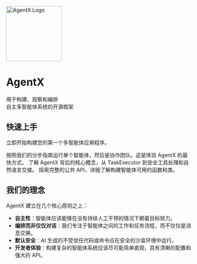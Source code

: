 
<div style={{ textAlign: "center", padding: "2rem 0" }}>
  <img
    src="/logo.png"
    alt="AgentX Logo"
    width="150"
    style={{ margin: "0 auto" }}
  />
  <h1 style={{ fontSize: "3rem", marginTop: "1rem", marginBottom: "0.5rem" }}>
    AgentX
  </h1>
  <p style={{ fontSize: "1.2rem", color: "#666" }}>
    用于构建、观察和编排
    <br />
    自主多智能体系统的开源框架
  </p>
</div>

## 快速上手

立即开始构建您的第一个多智能体应用程序。

<Cards>
  <Card icon="🚀" title="快速开始指南" href="/quickstart">
    按照我们的分步指南运行单个智能体，然后是协作团队。这是体验 AgentX
    的最快方式。
  </Card>
  <Card icon="🧭" title="架构深入解析" href="/architecture">
    了解 AgentX 背后的核心概念，从 TaskExecutor 到安全工具处理和自然语言交接。
  </Card>
  <Card icon="📖" title="API 参考" href="/api">
    探索完整的公共 API，详细了解构建智能体可用的函数和类。
  </Card>
</Cards>

## 我们的理念

AgentX 建立在几个核心原则之上：

- **自主性**：智能体应该能够在没有持续人工干预的情况下朝着目标努力。
- **编排而非仅仅对话**：我们专注于智能体之间的工作和任务流程，而不仅仅是消息交换。
- **默认安全**：AI 生成的不受信任代码或命令应在安全的沙盒环境中运行。
- **开发者体验**：构建复杂的智能体系统应该尽可能简单直观，具有清晰的配置和强大的 API。

